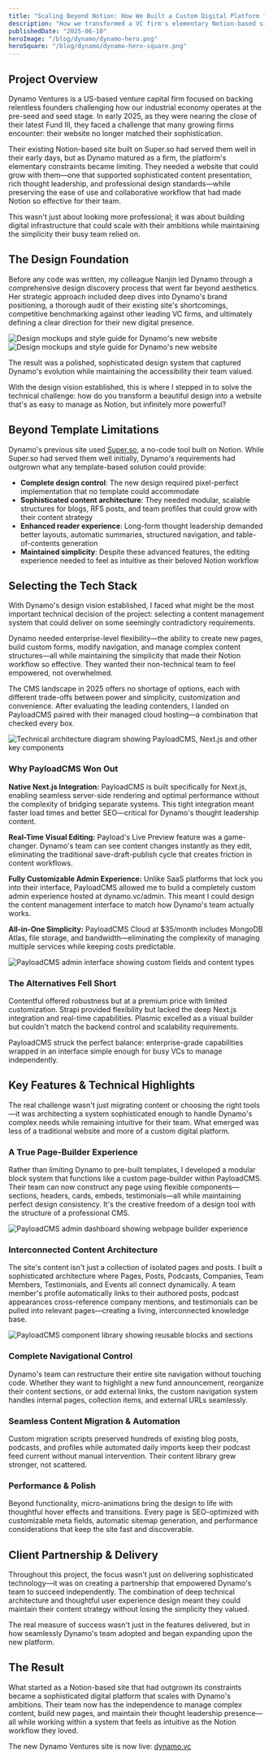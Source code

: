 ```yaml
---
title: "Scaling Beyond Notion: How We Built a Custom Digital Platform for Dynamo Ventures"
description: "How we transformed a VC firm's elementary Notion-based site into a sophisticated digital platform using PayloadCMS and Next.js, empowering their team with enterprise-grade content management that feels as simple as Notion."
publishedDate: "2025-06-10"
heroImage: "/blog/dynamo/dynamo-hero.png"
heroSquare: "/blog/dynamo/dynamo-hero-square.png"
---
```


## Project Overview

Dynamo Ventures is a US-based venture capital firm focused on backing relentless founders challenging how our industrial economy operates at the pre-seed and seed stage. In early 2025, as they were nearing the close of their latest <Link href="https://dynamo.vc/insights-and-news/dynamo-ventures-closes-54m-fund-iii-unlocks-liquidity-for-early-lps-with-top-decile-returns" target="_blank" rel="noopener noreferrer">Fund III</Link>, they faced a challenge that many growing firms encounter: their website no longer matched their sophistication.

Their existing Notion-based site built on Super.so had served them well in their early days, but as Dynamo matured as a firm, the platform's elementary constraints became limiting. They needed a website that could grow with them—one that supported sophisticated content presentation, rich thought leadership, and professional design standards—while preserving the ease of use and collaborative workflow that had made Notion so effective for their team.

This wasn't just about looking more professional; it was about building digital infrastructure that could scale with their ambitions while maintaining the simplicity their busy team relied on.

## The Design Foundation

Before any code was written, my colleague Nanjin led Dynamo through a comprehensive design discovery process that went far beyond aesthetics. Her strategic approach included deep dives into Dynamo's brand positioning, a thorough audit of their existing site's shortcomings, competitive benchmarking against other leading VC firms, and ultimately defining a clear direction for their new digital presence.

<Image width={1000} height={1000} src="/blog/dynamo/dynamo-design.png" alt="Design mockups and style guide for Dynamo's new website" className="rounded-lg hidden md:block" />
<Image width={1000} height={1000} src="/blog/dynamo/dynamo-design-mobile.png" alt="Design mockups and style guide for Dynamo's new website" className="rounded-lg block md:hidden" />

The result was a polished, sophisticated design system that captured Dynamo's evolution while maintaining the accessibility their team valued.

With the design vision established, this is where I stepped in to solve the technical challenge: how do you transform a beautiful design into a website that's as easy to manage as Notion, but infinitely more powerful?

## Beyond Template Limitations

Dynamo's previous site used [Super.so](https://super.so/), a no-code tool built on Notion. While Super.so had served them well initially, Dynamo's requirements had outgrown what any template-based solution could provide:

- **Complete design control**: The new design required pixel-perfect implementation that no template could accommodate
- **Sophisticated content architecture**: They needed modular, scalable structures for blogs, RFS posts, and team profiles that could grow with their content strategy
- **Enhanced reader experience**: Long-form thought leadership demanded better layouts, automatic summaries, structured navigation, and table-of-contents generation
- **Maintained simplicity**: Despite these advanced features, the editing experience needed to feel as intuitive as their beloved Notion workflow

## Selecting the Tech Stack

With Dynamo's design vision established, I faced what might be the most important technical decision of the project: selecting a content management system that could deliver on some seemingly contradictory requirements.

Dynamo needed enterprise-level flexibility—the ability to create new pages, build custom forms, modify navigation, and manage complex content structures—all while maintaining the simplicity that made their Notion workflow so effective. They wanted their non-technical team to feel empowered, not overwhelmed.

The CMS landscape in 2025 offers no shortage of options, each with different trade-offs between power and simplicity, customization and convenience. After evaluating the leading contenders, I landed on PayloadCMS paired with their managed cloud hosting—a combination that checked every box.

<Image 
  width={1000} 
  height={600} 
  src="/blog/dynamo/dynamo-tech.png" 
  alt="Technical architecture diagram showing PayloadCMS, Next.js and other key components"
  className="rounded-lg" 
/>

### Why PayloadCMS Won Out

**Native Next.js Integration:** PayloadCMS is built specifically for Next.js, enabling seamless server-side rendering and optimal performance without the complexity of bridging separate systems. This tight integration meant faster load times and better SEO—critical for Dynamo's thought leadership content.

**Real-Time Visual Editing:** Payload's Live Preview feature was a game-changer. Dynamo's team can see content changes instantly as they edit, eliminating the traditional save-draft-publish cycle that creates friction in content workflows.

**Fully Customizable Admin Experience:** Unlike SaaS platforms that lock you into their interface, PayloadCMS allowed me to build a completely custom admin experience hosted at dynamo.vc/admin. This meant I could design the content management interface to match how Dynamo's team actually works.

**All-in-One Simplicity:** PayloadCMS Cloud at $35/month includes MongoDB Atlas, file storage, and bandwidth—eliminating the complexity of managing multiple services while keeping costs predictable.

<Image 
  width={1000} 
  height={700} 
  src="/blog/dynamo/dynamo-payload-trans.png" 
  alt="PayloadCMS admin interface showing custom fields and content types"
  className="rounded-lg" 
/>

### The Alternatives Fell Short

Contentful offered robustness but at a premium price with limited customization. Strapi provided flexibility but lacked the deep Next.js integration and real-time capabilities. Plasmic excelled as a visual builder but couldn't match the backend control and scalability requirements.

PayloadCMS struck the perfect balance: enterprise-grade capabilities wrapped in an interface simple enough for busy VCs to manage independently.

## Key Features & Technical Highlights

The real challenge wasn't just migrating content or choosing the right tools—it was architecting a system sophisticated enough to handle Dynamo's complex needs while remaining intuitive for their team. What emerged was less of a traditional website and more of a custom digital platform.

### A True Page-Builder Experience
Rather than limiting Dynamo to pre-built templates, I developed a modular block system that functions like a custom page-builder within PayloadCMS. Their team can now construct any page using flexible components—sections, headers, cards, embeds, testimonials—all while maintaining perfect design consistency. It's the creative freedom of a design tool with the structure of a professional CMS.

<Image 
  width={1000} 
  height={700} 
  src="/blog/dynamo/dynamo-page-builder.png" 
  alt="PayloadCMS admin dashboard showing webpage builder experience"
  className="rounded-lg" 
/>

### Interconnected Content Architecture
The site's content isn't just a collection of isolated pages and posts. I built a sophisticated architecture where Pages, Posts, Podcasts, Companies, Team Members, Testimonials, and Events all connect dynamically. A team member's profile automatically links to their authored posts, podcast appearances cross-reference company mentions, and testimonials can be pulled into relevant pages—creating a living, interconnected knowledge base.

<Image 
  width={1000} 
  height={700} 
  src="/blog/dynamo/dynamo-components.png" 
  alt="PayloadCMS component library showing reusable blocks and sections"
  className="rounded-lg" 
/>

### Complete Navigational Control
Dynamo's team can restructure their entire site navigation without touching code. Whether they want to highlight a new fund announcement, reorganize their content sections, or add external links, the custom navigation system handles internal pages, collection items, and external URLs seamlessly.

### Seamless Content Migration & Automation
Custom migration scripts preserved hundreds of existing blog posts, podcasts, and profiles while automated daily imports keep their podcast feed current without manual intervention. Their content library grew stronger, not scattered.

### Performance & Polish

Beyond functionality, micro-animations bring the design to life with thoughtful hover effects and transitions. Every page is SEO-optimized with customizable meta fields, automatic sitemap generation, and performance considerations that keep the site fast and discoverable.

## Client Partnership & Delivery

Throughout this project, the focus wasn't just on delivering sophisticated technology—it was on creating a partnership that empowered Dynamo's team to succeed independently. The combination of deep technical architecture and thoughtful user experience design meant they could maintain their content strategy without losing the simplicity they valued.

The real measure of success wasn't just in the features delivered, but in how seamlessly Dynamo's team adopted and began expanding upon the new platform.

<Testimonial 
  quote="Alex has an ability to wrangle a variety of requirements to deliver an elegant and effective solution on time and on budget with a high level of responsiveness and service."
  author="Santosh Sankar"
  title="Co-Founder & Managing Partner, Dynamo Ventures"
  image="/blog/dynamo/dynamo-santosh.png"
  logo="/blog/dynamo/dynamo-logo.svg"
  logoAlt="Dynamo Ventures logo"
/>

## The Result

What started as a Notion-based site that had outgrown its constraints became a sophisticated digital platform that scales with Dynamo's ambitions. Their team now has the independence to manage complex content, build new pages, and maintain their thought leadership presence—all while working within a system that feels as intuitive as the Notion workflow they loved.

The new Dynamo Ventures site is now live: [dynamo.vc](https://dynamo.vc/) 